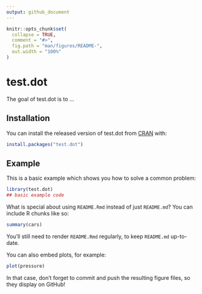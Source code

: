 ```yaml
---
output: github_document
---
```


<!-- README.md is generated from README.Rmd. Please edit that file -->

```r
knitr::opts_chunk$set(
  collapse = TRUE,
  comment = "#>",
  fig.path = "man/figures/README-",
  out.width = "100%"
)
```

# test.dot

<!-- badges: start -->
<!-- badges: end -->

The goal of test.dot is to ...

## Installation

You can install the released version of test.dot from [CRAN](https://CRAN.R-project.org) with:

``` r
install.packages("test.dot")
```

## Example

This is a basic example which shows you how to solve a common problem:

```r
library(test.dot)
## basic example code
```

What is special about using `README.Rmd` instead of just `README.md`? You can include R chunks like so:

```r
summary(cars)
```

You'll still need to render `README.Rmd` regularly, to keep `README.md` up-to-date.

You can also embed plots, for example:

```r
plot(pressure)
```

In that case, don't forget to commit and push the resulting figure files, so they display on GitHub!
